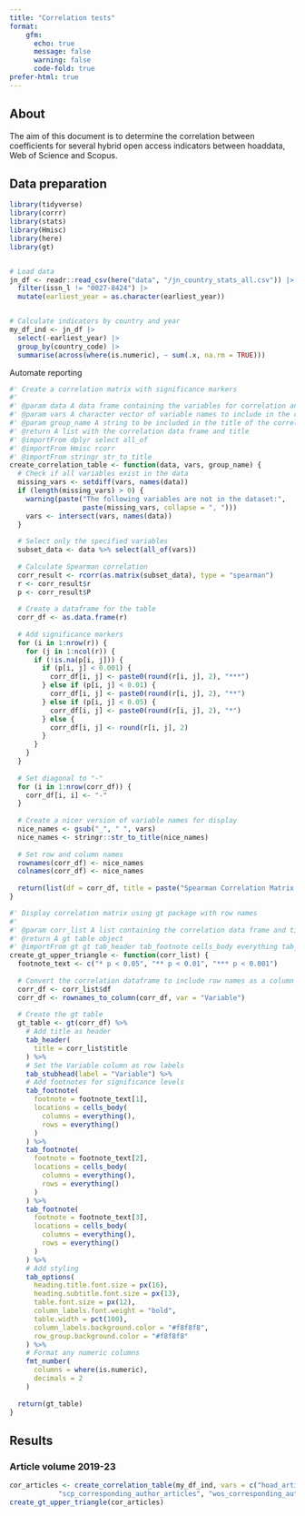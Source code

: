 ```yaml
---
title: "Correlation tests"
format: 
    gfm:
      echo: true
      message: false
      warning: false
      code-fold: true
prefer-html: true
---
```


## About  

The aim of this document is to determine the correlation between coefficients for several hybrid open access indicators between hoaddata, Web of Science and Scopus.

## Data preparation

```r
library(tidyverse)
library(corrr)
library(stats)
library(Hmisc)
library(here)
library(gt)


# Load data
jn_df <- readr::read_csv(here("data", "/jn_country_stats_all.csv")) |>
  filter(issn_l != "0027-8424") |>
  mutate(earliest_year = as.character(earliest_year))


# Calculate indicators by country and year
my_df_ind <- jn_df |> 
  select(-earliest_year) |> 
  group_by(country_code) |> 
  summarise(across(where(is.numeric), ~ sum(.x, na.rm = TRUE))) 
```

Automate reporting

```r
#' Create a correlation matrix with significance markers
#'
#' @param data A data frame containing the variables for correlation analysis
#' @param vars A character vector of variable names to include in the correlation matrix
#' @param group_name A string to be included in the title of the correlation matrix
#' @return A list with the correlation data frame and title
#' @importFrom dplyr select all_of
#' @importFrom Hmisc rcorr
#' @importFrom stringr str_to_title
create_correlation_table <- function(data, vars, group_name) {
  # Check if all variables exist in the data
  missing_vars <- setdiff(vars, names(data))
  if (length(missing_vars) > 0) {
    warning(paste("The following variables are not in the dataset:", 
                  paste(missing_vars, collapse = ", ")))
    vars <- intersect(vars, names(data))
  }
  
  # Select only the specified variables
  subset_data <- data %>% select(all_of(vars))
  
  # Calculate Spearman correlation
  corr_result <- rcorr(as.matrix(subset_data), type = "spearman")
  r <- corr_result$r
  p <- corr_result$P
  
  # Create a dataframe for the table
  corr_df <- as.data.frame(r)
  
  # Add significance markers
  for (i in 1:nrow(r)) {
    for (j in 1:ncol(r)) {
      if (!is.na(p[i, j])) {
        if (p[i, j] < 0.001) {
          corr_df[i, j] <- paste0(round(r[i, j], 2), "***")
        } else if (p[i, j] < 0.01) {
          corr_df[i, j] <- paste0(round(r[i, j], 2), "**")
        } else if (p[i, j] < 0.05) {
          corr_df[i, j] <- paste0(round(r[i, j], 2), "*")
        } else {
          corr_df[i, j] <- round(r[i, j], 2)
        }
      }
    }
  }
  
  # Set diagonal to "-"
  for (i in 1:nrow(corr_df)) {
    corr_df[i, i] <- "-"
  }
  
  # Create a nicer version of variable names for display
  nice_names <- gsub("_", " ", vars)
  nice_names <- stringr::str_to_title(nice_names)
  
  # Set row and column names
  rownames(corr_df) <- nice_names
  colnames(corr_df) <- nice_names
  
  return(list(df = corr_df, title = paste("Spearman Correlation Matrix -", group_name)))
}

#' Display correlation matrix using gt package with row names
#'
#' @param corr_list A list containing the correlation data frame and title
#' @return A gt table object
#' @importFrom gt gt tab_header tab_footnote cells_body everything tab_options fmt_number
create_gt_upper_triangle <- function(corr_list) {
  footnote_text <- c("* p < 0.05", "** p < 0.01", "*** p < 0.001")
  
  # Convert the correlation dataframe to include row names as a column
  corr_df <- corr_list$df
  corr_df <- rownames_to_column(corr_df, var = "Variable")
  
  # Create the gt table
  gt_table <- gt(corr_df) %>%
    # Add title as header
    tab_header(
      title = corr_list$title
    ) %>%
    # Set the Variable column as row labels
    tab_stubhead(label = "Variable") %>%
    # Add footnotes for significance levels
    tab_footnote(
      footnote = footnote_text[1],
      locations = cells_body(
        columns = everything(),
        rows = everything()
      )
    ) %>%
    tab_footnote(
      footnote = footnote_text[2],
      locations = cells_body(
        columns = everything(),
        rows = everything()
      )
    ) %>%
    tab_footnote(
      footnote = footnote_text[3],
      locations = cells_body(
        columns = everything(),
        rows = everything()
      )
    ) %>%
    # Add styling
    tab_options(
      heading.title.font.size = px(16),
      heading.subtitle.font.size = px(13),
      table.font.size = px(12),
      column_labels.font.weight = "bold",
      table.width = pct(100),
      column_labels.background.color = "#f8f8f8",
      row_group.background.color = "#f8f8f8"
    ) %>%
    # Format any numeric columns
    fmt_number(
      columns = where(is.numeric),
      decimals = 2
    )
  
  return(gt_table)
}
```


##  Results

### Article volume 2019-23

```r
cor_articles <- create_correlation_table(my_df_ind, vars = c("hoad_articles", "scp_first_author_articles", "wos_first_author_articles", 
            "scp_corresponding_author_articles", "wos_corresponding_author_articles"), "Article volume")
create_gt_upper_triangle(cor_articles)
```
